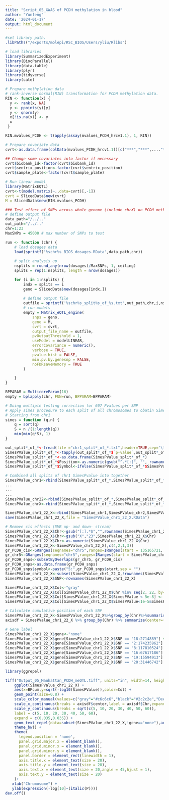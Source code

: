 ```yaml
---
title: "Script_05_GWAS of PCDH methylation in blood"
author: "Yunfeng"
date: '2024-01-17'
output: html_document
---
```


```r
#set library path.
.libPaths("/exports/molepi/RSC_BIOS/Users/yliu/Rlibs")
```

```r
# load libraries
library(SummarizedExperiment)
library(BiocParallel)
library(data.table)
library(plyr)
library(tidyverse)
library(cate)
```


```r
# Prepare methylation data
# rank-inverse normal(RIN) transformation for PCDH methylation data.
RIN <- function(x) {
  y <- rank(x, NA)
  y <- ppoints(y)[y]
  y <- qnorm(y)
  x[!is.na(x)] <- y
  x
 }

RIN.mvalues_PCDH <- t(apply(assay(mvalues_PCDH_hrcv1.1), 1, RIN)) 

# Prepare covariate data
cvrt<-as.data.frame(colData(mvalues_PCDH_hrcv1.1))[c("***","***",...."***"]

## Change some covariates into factor if necessary
cvrt$biobank_id<-factor(cvrt$biobank_id)
cvrt$sentrix_position<-factor(cvrt$sentrix_position)
cvrt$sample_plate<-factor(cvrt$sample_plate)

# Run linear model
library(MatrixEQTL)
cvrt<-t(model.matrix(~.,data=cvrt)[,-1])
cvrt = SlicedData$new(cvrt)
M = SlicedData$new(RIN.mvalues_PCDH)
```


```r
### Test effect of SNPs across whole genome (include chrX) on PCDH methylation,the output will contain multiple spilts matrix for each chromosome
# define output file
data_path="/../.."
out_path="/../.."
chr=1:23
MaxSNPs = 45000 # max number of SNPs to test

run <- function (chr) {
    # load dosages data  
    load(sprintf('%schr%s_BIOS_dosages.RData',data_path,chr))
   
    # split analysis up
    nsplits = round_any(nrow(dosages)/MaxSNPs, 1, ceiling)
    splits = rep(1:nsplits, length = nrow(dosages))

    for (i in 1:nsplits) {
        indx = splits == i
        geno = SlicedData$new(dosages[indx,])
        
        # define output file
        outfile = sprintf('%schr%s_split%s_of_%s.txt',out_path,chr,i,nsplits)
        # run models
        empty = Matrix_eQTL_engine(
            snps = geno,
            gene = M,
            cvrt = cvrt,
            output_file_name = outfile,
            pvOutputThreshold = 1,
            useModel = modelLINEAR,
            errorCovariance = numeric(),
            verbose = TRUE,
            pvalue.hist = FALSE,
            min.pv.by.genesnp = FALSE,
            noFDRsaveMemory = TRUE
        )

    }
}   

BPPARAM = MulticoreParam(16)
empty = bplapply(chr, FUN=run, BPPARAM=BPPARAM)

# Doing multiple testing correction for 607 Pvalues per SNP
# Apply simes procedure to each split of all chromosomes to obatin SimesPvalue per SNP
# Starting from chr1
simes = function (q,n) {
    q = sort(q)
    S = n /(1:length(q))  
    min(min(q*S), 1)  
}

out_split*_of_*<-fread(file ="chr1_split*_of_*.txt",header=TRUE,sep='\t')
SimesPValue_split*_of_*<-tapply(out_split*_of_*$`p-value`,out_split*_of_*$SNP,simes,n=607)
SimesPValue_split*_of_*<-as.data.frame(SimesPValue_split*_of_*)
SimesPValue_split*_of_*$Position<-as.numeric(gsub("^.*[:]", "", rownames(SimesPValue_split*_of_*)))
SimesPValue_split*_of_*$Symbol<-ifelse(SimesPValue_split*_of_*$SimesPValue<5e-8,"Significant","NS")

# Combined all splits of chr1 SimesPvalue into together
SimesPValue_chr1<-rbind(SimesPValue_split*_of_*,SimesPValue_split*_of_*,...,SimesPValue_split*_of_*)
...
...
...
SimesPValue_chr22<-rbind(SimesPValue_split*_of_*,SimesPValue_split*_of_*,...,SimesPValue_split*_of_*)
SimesPValue_chrX<-rbind(SimesPValue_split*_of_*,SimesPValue_split*_of_*,...,SimesPValue_split*_of_*)

SimesPValue_chr1_22_X<-rbind(SimesPValue_chr1,SimesPValue_chr2,SimesPValue_chr3,SimesPValue_chr4,SimesPValue_chr5,SimesPValue_chr6,SimesPValue_chr7,SimesPValue_chr8,SimesPValue_chr9,SimesPValue_chr10,SimesPValue_chr11,SimesPValue_chr12,SimesPValue_chr13,SimesPValue_chr14,SimesPValue_chr15,SimesPValue_chr16,SimesPValue_chr17,SimesPValue_chr18,SimesPValue_chr19,SimesPValue_chr20,SimesPValue_chr21,SimesPValue_chr22,SimesPValue_chrX)
save(SimesPValue_chr1_22_X,file = "SimesPValue_chr1_22_X.RData")
```

```r
# Remove cis effects (5MB up- and down- stream)
SimesPValue_chr1_22_X$Chr<-gsub("[:].*$","",rownames(SimesPValue_chr1_22_X))
SimesPValue_chr1_22_X$Chr<-gsub("X","23",SimesPValue_chr1_22_X$Chr)
SimesPValue_chr1_22_X$Chr<-as.numeric(SimesPValue_chr1_22_X$Chr)
SimesPValue_chr1_22_X<-SimesPValue_chr1_22_X[,c(4,2,1,3)]
gr_PCDH_cis<-GRanges(seqnames="chr5",ranges=IRanges(start = 135165721, end =   145892546))
gr_chr5<-GRanges(seqnames="chr5",ranges=IRanges(start = SimesPValue_chr5$Position, end = SimesPValue_chr5$Position))
gr_PCDH_snps<-subsetByOverlaps(gr_chr5, gr_PCDH_cis)
gr_PCDH_snps<-as.data.frame(gr_PCDH_snps)
gr_PCDH_snps$symbol<-paste("5:",gr_PCDH_snps$start,sep = "")
SimesPValue_chr1_22_X<-subset(SimesPValue_chr1_22_X,!rownames(SimesPValue_chr1_22_X)%in%gr_PCDH_snps$symbol)
SimesPValue_chr1_22_X$SNP<-rownames(SimesPValue_chr1_22_X)
```


```r
SimesPValue_chr1_22_X$Col<-"gray"
SimesPValue_chr1_22_X$Col[SimesPValue_chr1_22_X$Chr %in% seq(2, 22, by=2)]<- "black"
SimesPValue_chr1_22_X$Col[SimesPValue_chr1_22_X$SimesPValue < 5e-8] <- "red"
SimesPValue_chr1_22_X$Col[SimesPValue_chr1_22_X$SimesPValue<1e-5&SimesPValue_chr1_22_X$SimesPValue>=5e-8] <- "DeepSkyBlue1" 

# Calculate cumulative position of each SNP
SimesPValue_chr1_22_X<-SimesPValue_chr1_22_X%>%group_by(Chr)%>%summarise(chr_len=max(Position))%>% mutate(tot=cumsum(chr_len)-chr_len)%>%select(-chr_len)%>%left_join(SimesPValue_chr1_22_X,.,by=c("Chr"="Chr"))%>%arrange(Chr,Position) %>%mutate(BPcum=Position+tot)
axisdf = SimesPValue_chr1_22_X %>% group_by(Chr) %>% summarize(center=( max(BPcum) + min(BPcum) ) / 2 )

# Gene label
SimesPValue_chr1_22_X$gene<-"none"
SimesPValue_chr1_22_X$gene[SimesPValue_chr1_22_X$SNP == "18:2714889"] <- "italic('SMCHD1')"
SimesPValue_chr1_22_X$gene[SimesPValue_chr1_22_X$SNP == "2:174235962"] <- "italic('CDCA7')" 
SimesPValue_chr1_22_X$gene[SimesPValue_chr1_22_X$SNP == "8:117810524"] <- "italic('RAD21')"
SimesPValue_chr1_22_X$gene[SimesPValue_chr1_22_X$SNP == "16:67617186"] <- "italic('CTCF')"
SimesPValue_chr1_22_X$gene[SimesPValue_chr1_22_X$SNP == "19:15594913"] <- "italic('WIZ')"
SimesPValue_chr1_22_X$gene[SimesPValue_chr1_22_X$SNP == "20:31446742"] <- "italic('DNMT3B')" 

library(ggrepel)

tiff("Output_05_Manhattan_PCDH_meQTL.tiff", units="in", width=14, height=6, res=600,compression = 'lzw')
    ggplot(SimesPValue_chr1_22_X) +
    aes(x=BPcum,y=sqrt(-log10(SimesPValue)),color=Col) +
    geom_point(size=0.8) +
    scale_color_manual(values=c("gray"="#c6c6c6","black"="#2c2c2e","DeepSkyBlue1"="#56B4E9","red"="#F08080")) +
    scale_x_continuous(breaks = axisdf$center,label = axisdf$Chr,expand = c(0.025,0.025)) +
    scale_y_continuous(breaks = sqrt(c(5, 10, 20, 30, 40, 50, 60)),
    label = c(5, 10, 20, 30, 40, 50, 60),
    expand = c(0.035,0.035)) +  
    geom_text_repel(data=subset(SimesPValue_chr1_22_X,!gene=="none"),aes(label=gene),parse = TRUE,size=6,col = "black",min.segment.length = 0,nudge_x = 0.4,nudge_y = 1) +
    theme_bw() +
    theme( 
      legend.position = 'none',
      panel.grid.major.x = element_blank(),
      panel.grid.minor.x = element_blank(),
      panel.grid.minor.y = element_blank(),
      panel.border = element_rect(linewidth = 1),
      axis.title.x = element_text(size = 20),
      axis.title.y = element_text(size = 20),
      axis.text.x = element_text(size = 20,angle = 45,hjust = 1),
      axis.text.y = element_text(size = 20)
    )+ 
   xlab("Chromosome") +
   ylab(expression(-log[10]~(italic(P))))
dev.off() 
```
